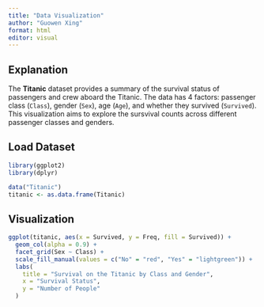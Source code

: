 ```yaml
---
title: "Data Visualization"
author: "Guowen Xing"
format: html
editor: visual
---
```


## Explanation

The **Titanic** dataset provides a summary of the survival status of passengers and crew aboard the Titanic. The data has 4 factors: passenger class (`Class`), gender (`Sex`), age (`Age`), and whether they survived (`Survived`). This visualization aims to explore the sursvival counts across different passenger classes and genders.

## Load Dataset

```r
library(ggplot2)
library(dplyr)

data("Titanic")
titanic <- as.data.frame(Titanic)
```

## Visualization

```r
ggplot(titanic, aes(x = Survived, y = Freq, fill = Survived)) +
  geom_col(alpha = 0.9) +
  facet_grid(Sex ~ Class) +
  scale_fill_manual(values = c("No" = "red", "Yes" = "lightgreen")) +
  labs(
    title = "Survival on the Titanic by Class and Gender",
    x = "Survival Status",
    y = "Number of People"
  )
```
